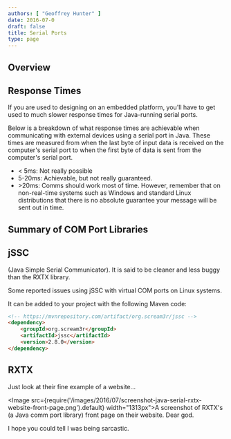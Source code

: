 ```yaml
---
authors: [ "Geoffrey Hunter" ]
date: 2016-07-0
draft: false
title: Serial Ports
type: page
---
```


## Overview

## Response Times

If you are used to designing on an embedded platform, you'll have to get used to much slower response times for Java-running serial ports.

Below is a breakdown of what response times are achievable when communicating with external devices using a serial port in Java. These times are measured from when the last byte of input data is received on the computer's serial port to when the first byte of data is sent from the computer's serial port.

* < 5ms: Not really possible
* 5-20ms: Achievable, but not really guaranteed.
* \>20ms: Comms should work most of time. However, remember that on non-real-time systems such as Windows and standard Linux distributions that there is no absolute guarantee your message will be sent out in time.

## Summary of COM Port Libraries

## jSSC

(Java Simple Serial Communicator). It is said to be cleaner and less buggy than the RXTX library.

Some reported issues using jSSC with virtual COM ports on Linux systems.

It can be added to your project with the following Maven code:

```html
<!-- https://mvnrepository.com/artifact/org.scream3r/jssc -->
<dependency>
    <groupId>org.scream3r</groupId>
    <artifactId>jssc</artifactId>
    <version>2.8.0</version>
</dependency>
```

## RXTX

Just look at their fine example of a website...

<Image src={require('/images/2016/07/screenshot-java-serial-rxtx-website-front-page.png').default} width="1313px">A screenshot of RXTX's (a Java comm port library) front page on their website. Dear god.</Image>

I hope you could tell I was being sarcastic.